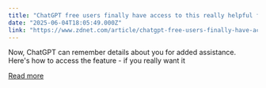 ```yaml
---
title: "ChatGPT free users finally have access to this really helpful feature"
date: "2025-06-04T18:05:49.000Z"
link: "https://www.zdnet.com/article/chatgpt-free-users-finally-have-access-to-this-really-helpful-feature/"
---
```


Now, ChatGPT can remember details about you for added assistance. Here's how to access the feature - if you really want it

[Read more](https://www.zdnet.com/article/chatgpt-free-users-finally-have-access-to-this-really-helpful-feature/)
